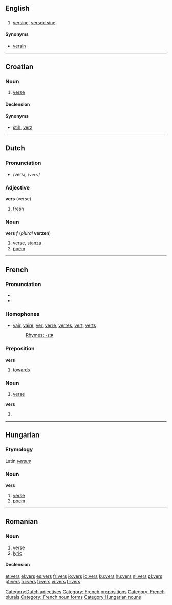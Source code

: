 {{see|verš}}
==English==
==={{abbreviation}}===

#{{trigonometry}} [[versine]], [[versed sine]]

====Synonyms====
*[[versin]]

----

==Croatian==

===Noun===
{{hr-noun|g=m|versi}}

# {{archaic|lang=hr}} [[verse]]

====Declension====
{{hr-decl-noun-a-in}}

====Synonyms====
* [[stih]], [[verz]]

----

==Dutch==
===Pronunciation===
*/vers/, /<tt>vers</tt>/

===Adjective===
'''vers''' (verse)

# [[fresh]]

[[Category:Dutch adjectives]]

===Noun===
'''vers''' ''f'' (''plural'' '''verzen''')

#[[verse]], [[stanza]]
#[[poem]]

----

==French==
===Pronunciation===
* {{IPA | /vɛːʁ/}}
* {{SAMPA | /vE:R/}}

===Homophones===
*[[vair]], [[vaire]], [[ver]], [[verre]], [[verres]], [[vert]], [[verts]]
*:[[Rhymes:French:-εːʀ|Rhymes: -εːʀ]]

===Preposition===
'''vers'''

#[[towards]]

===Noun===
{{fr-noun-irreg | m | plural=vers}}

# [[verse]]

'''vers'''

# {{plural of | ver#French | ver}}

[[Category: French prepositions]]
[[Category: French plurals]]
[[Category: French noun forms]]

----

==Hungarian==
===Etymology===
Latin ''[[versus]]''

===Noun===
'''vers'''

#[[verse]]
#[[poem]]

[[Category:Hungarian nouns]]

----

==Romanian==
===Noun===
{{ro-noun|gend=n|pl=versuri}}
#[[verse]]
#[[lyric]]

====Declension====
{{ro-noun-n|pl=versuri|def=versul}}

[[et:vers]]
[[el:vers]]
[[es:vers]]
[[fr:vers]]
[[io:vers]]
[[id:vers]]
[[ku:vers]]
[[hu:vers]]
[[nl:vers]]
[[pl:vers]]
[[pt:vers]]
[[ru:vers]]
[[fi:vers]]
[[vi:vers]]
[[tr:vers]]